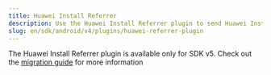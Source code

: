 ```yaml
---
title: Huawei Install Referrer
description: Use the Huawei Install Referrer plugin to send Huawei Install Referrer information to Adjust.
slug: en/sdk/android/v4/plugins/huawei-referrer-plugin
---
```


The Huawei Install Referrer plugin is available only for SDK v5. Check out the [migration guide](/en/sdk/android/migration/v4-to-v5) for more information
